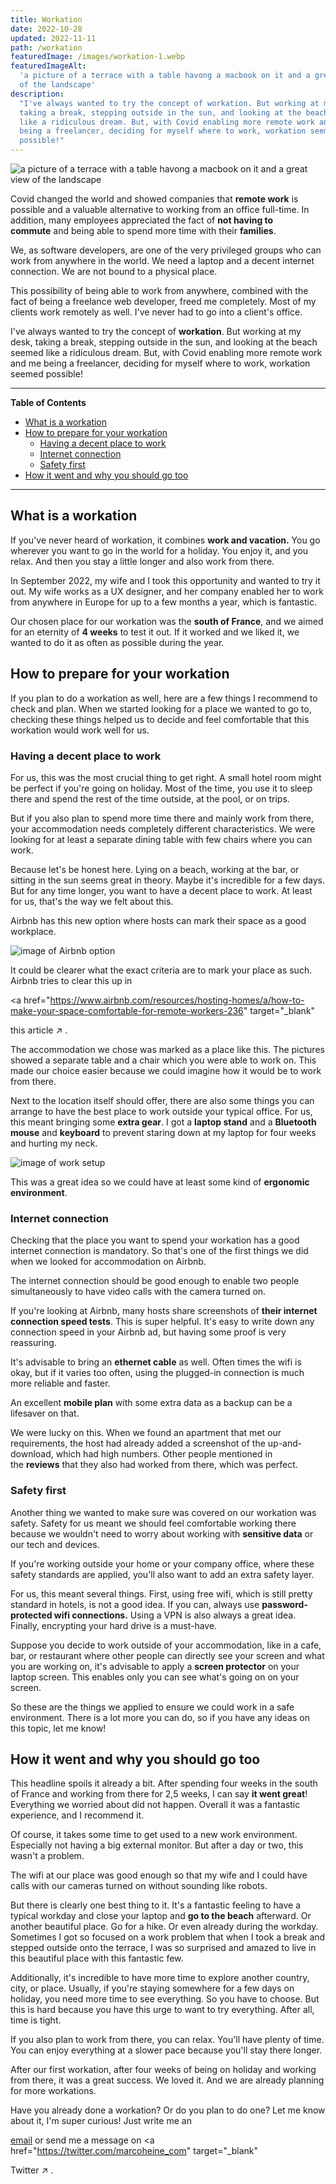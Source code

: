 ```yaml
---
title: Workation
date: 2022-10-28
updated: 2022-11-11
path: /workation
featuredImage: /images/workation-1.webp
featuredImageAlt:
  'a picture of a terrace with a table havong a macbook on it and a great view
  of the landscape'
description:
  "I've always wanted to try the concept of workation. But working at my desk,
  taking a break, stepping outside in the sun, and looking at the beach seemed
  like a ridiculous dream. But, with Covid enabling more remote work and me
  being a freelancer, deciding for myself where to work, workation seemed
  possible!"
---
```


![a picture of a terrace with a table havong a macbook on it and a great view of the landscape](/images/workation-1.webp)

Covid changed the world and showed companies that **remote work** is possible
and a valuable alternative to working from an office full-time. In addition,
many employees appreciated the fact of **not having to commute** and being able
to spend more time with their **families**.

We, as software developers, are one of the very privileged groups who can work
from anywhere in the world. We need a laptop and a decent internet connection.
We are not bound to a physical place.

This possibility of being able to work from anywhere, combined with the fact of
being a freelance web developer, freed me completely. Most of my clients work
remotely as well. I've never had to go into a client's office.

I've always wanted to try the concept of **workation**. But working at my desk,
taking a break, stepping outside in the sun, and looking at the beach seemed
like a ridiculous dream. But, with Covid enabling more remote work and me being
a freelancer, deciding for myself where to work, workation seemed possible!

---

**Table of Contents**

- [What is a workation](#what-is-a-workation)
- [How to prepare for your workation](#how-to-prepare-for-your-workation)
  - [Having a decent place to work](#having-a-decent-place-to-work)
  - [Internet connection](#internet-connection)
  - [Safety first](#safety-first)
- [How it went and why you should go too](#how-it-went-and-why-you-should-go-too)

---

## What is a workation <a name="what-is-a-workation"></a>

If you've never heard of workation, it combines **work and vacation.** You go
wherever you want to go in the world for a holiday. You enjoy it, and you relax.
And then you stay a little longer and also work from there.

In September 2022, my wife and I took this opportunity and wanted to try it out.
My wife works as a UX designer, and her company enabled her to work from
anywhere in Europe for up to a few months a year, which is fantastic.

Our chosen place for our workation was the **south of France**, and we aimed for
an eternity of **4 weeks** to test it out. If it worked and we liked it, we
wanted to do it as often as possible during the year.

## How to prepare for your workation <a name="how-to-prepare-for-your-workation"></a>

If you plan to do a workation as well, here are a few things I recommend to
check and plan. When we started looking for a place we wanted to go to, checking
these things helped us to decide and feel comfortable that this workation would
work well for us.

### Having a decent place to work <a name="having-a-decent-place-to-work"></a>

For us, this was the most crucial thing to get right. A small hotel room might
be perfect if you're going on holiday. Most of the time, you use it to sleep
there and spend the rest of the time outside, at the pool, or on trips.

But if you also plan to spend more time there and mainly work from there, your
accommodation needs completely different characteristics. We were looking for at
least a separate dining table with few chairs where you can work.

Because let's be honest here. Lying on a beach, working at the bar, or sitting
in the sun seems great in theory. Maybe it's incredible for a few days. But for
any time longer, you want to have a decent place to work. At least for us,
that's the way we felt about this.

Airbnb has this new option where hosts can mark their space as a good workplace.

![image of Airbnb option](/images/airbnb-dedicated-workspace.png)

It could be clearer what the exact criteria are to mark your place as such.
Airbnb tries to clear this up in

<a
  href="https://www.airbnb.com/resources/hosting-homes/a/how-to-make-your-space-comfortable-for-remote-workers-236"
  target="_blank"
>
  this article &#8599;
</a>
.

The accommodation we chose was marked as a place like this. The pictures showed
a separate table and a chair which you were able to work on. This made our
choice easier because we could imagine how it would be to work from there.

Next to the location itself should offer, there are also some things you can
arrange to have the best place to work outside your typical office. For us, this
meant bringing some **extra gear**. I got a **laptop stand** and a **Bluetooth
mouse** and **keyboard** to prevent staring down at my laptop for four weeks and
hurting my neck.

![image of work setup](/images/workation-2.webp)

This was a great idea so we could have at least some kind of **ergonomic
environment**.

### Internet connection <a name="internet-connection"></a>

Checking that the place you want to spend your workation has a good internet
connection is mandatory. So that's one of the first things we did when we looked
for accommodation on Airbnb.

The internet connection should be good enough to enable two people
simultaneously to have video calls with the camera turned on.

If you're looking at Airbnb, many hosts share screenshots of **their internet
connection speed tests**. This is super helpful. It's easy to write down any
connection speed in your Airbnb ad, but having some proof is very reassuring.

It's advisable to bring an **ethernet cable** as well. Often times the wifi is
okay, but if it varies too often, using the plugged-in connection is much more
reliable and faster.

An excellent **mobile plan** with some extra data as a backup can be a lifesaver
on that.

We were lucky on this. When we found an apartment that met our requirements, the
host had already added a screenshot of the up-and-download, which had high
numbers. Other people mentioned in the **reviews** that they also had worked
from there, which was perfect.

### Safety first <a name="safety-first"></a>

Another thing we wanted to make sure was covered on our workation was safety.
Safety for us meant we should feel comfortable working there because we wouldn't
need to worry about working with **sensitive data** or our tech and devices.

If you're working outside your home or your company office, where these safety
standards are applied, you'll also want to add an extra safety layer.

For us, this meant several things. First, using free wifi, which is still pretty
standard in hotels, is not a good idea. If you can, always
use **password-protected wifi connections.** Using a VPN is also always a great
idea. Finally, encrypting your hard drive is a must-have.

<CoffeeHint />

Suppose you decide to work outside of your accommodation, like in a cafe, bar,
or restaurant where other people can directly see your screen and what you are
working on, it's advisable to apply a **screen protector** on your laptop
screen. This enables only you can see what's going on on your screen.

So these are the things we applied to ensure we could work in a safe
environment. There is a lot more you can do, so if you have any ideas on this
topic, let me know!

## How it went and why you should go too <a name="how-it-went-and-why-you-should-go-too"></a>

This headline spoils it already a bit. After spending four weeks in the south of
France and working from there for 2,5 weeks, I can say **it went great**!
Everything we worried about did not happen. Overall it was a fantastic
experience, and I recommend it.

Of course, it takes some time to get used to a new work environment. Especially
not having a big external monitor. But after a day or two, this wasn't a
problem.

The wifi at our place was good enough so that my wife and I could have calls
with our cameras turned on without sounding like robots.

But there is clearly one best thing to it. It's a fantastic feeling to have a
typical workday and close your laptop and **go to the beach** afterward. Or
another beautiful place. Go for a hike. Or even already during the workday.
Sometimes I got so focused on a work problem that when I took a break and
stepped outside onto the terrace, I was so surprised and amazed to live in this
beautiful place with this fantastic few.

Additionally, it's incredible to have more time to explore another country,
city, or place. Usually, if you're staying somewhere for a few days on holiday,
you need more time to see everything. So you have to choose. But this is hard
because you have this urge to want to try everything. After all, time is tight.

If you also plan to work from there, you can relax. You'll have plenty of time.
You can enjoy everything at a slower pace because you'll stay there longer.

After our first workation, after four weeks of being on holiday and working from
there, it was a great success. We loved it. And we are already planning for more
workations.

Have you already done a workation? Or do you plan to do one? Let me know about
it, I'm super curious! Just write me an

<a href="mailto:marco@marcoheine.com">email</a> or send me a message on
<a
  href="https://twitter.com/marcoheine_com"
  target="_blank"
>
  Twitter &#8599;
</a>
.
